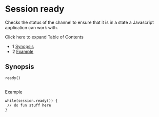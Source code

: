 
# Session ready 

 

Checks the status of the channel to ensure that it is in a state a Javascript application can work with.

Click here to expand Table of Contents

* 1 [Synopsis](#synopsis)
* 2 [Example](#--)

## Synopsis

```xml
ready()
```

 ##   
Example

```xml
while(session.ready()) {
 // do fun stuff here
}
```

  

